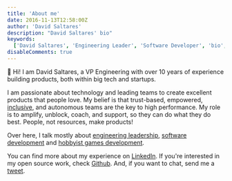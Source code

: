 ```yaml
---
title: 'About me'
date: 2016-11-13T12:58:00Z
author: 'David Saltares'
description: "David Saltares' bio"
keywords:
  ['David Saltares', 'Engineering Leader', 'Software Developer', 'bio', 'about']
disableComments: true
---
```


👋 Hi! I am David Saltares, a VP Engineering with over 10 years of experience building products, both within big tech and startups.

I am passionate about technology and leading teams to create excellent products that people love. My belief is that trust-based, empowered, [inclusive](https://hbr.org/2016/11/why-diverse-teams-are-smarter), and autonomous teams are the key to high performance. My role is to amplify, unblock, coach, and support, so they can do what they do best. People, not resources, make products!

Over here, I talk mostly about [engineering leadership](/categories/leadership/), [software development](/categories/development/) and [hobbyist games development](/categories/games-development/).

You can find more about my experience on [LinkedIn](https://www.linkedin.com/in/davidsaltares/). If you're interested in my open source work, check [Github](https://github.com/dsaltares). And, if you want to chat, send me a [tweet](https://twitter.com/d_saltares).
